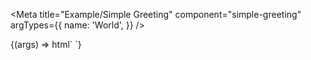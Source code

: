 
<Meta
  title="Example/Simple Greeting"
  component="simple-greeting"
  argTypes={{
    name: 'World',
  }}
/>

<Canvas withSource="open">
  <Story
    name="Simple Greeting"
    component="simple-greeting"
    args={{
      name: 'World',
    }}
  >
    {(args) => html` <simple-greeting name="${args.name}"></simple-greeting> `}
  </Story>
</Canvas>
